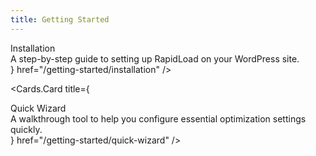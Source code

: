 ```yaml
---
title: Getting Started
--- 
```



<style jsx global>{`
  .cards-container{
    display: flex;
    flex-direction: column;
  }

  .card-body .card-title{
    font-size: 18px;
    line-height: 1.2;
    font-weight: 600;
  }

  .card-body .card-description{
    font-size: 14px;
    line-height: 1.2;
    font-weight: 400;
    margin-top: 10px;
  }
`}</style>
 
<Cards className="cards-container">
  <Cards.Card
    title={
      <div className="card-body">
        <div className="card-title">
          Installation
        </div>
        <div className="card-description">
          A step-by-step guide to setting up RapidLoad on your WordPress site.
        </div>
      </div>
    }
    href="/getting-started/installation"
  />

  <Cards.Card
    title={
      <div className="card-body">
        <div className="card-title">
          Quick Wizard
        </div>
        <div className="card-description">
          A walkthrough tool to help you configure essential optimization settings quickly.
        </div>
      </div>
    }
    href="/getting-started/quick-wizard"
  />
</Cards>
